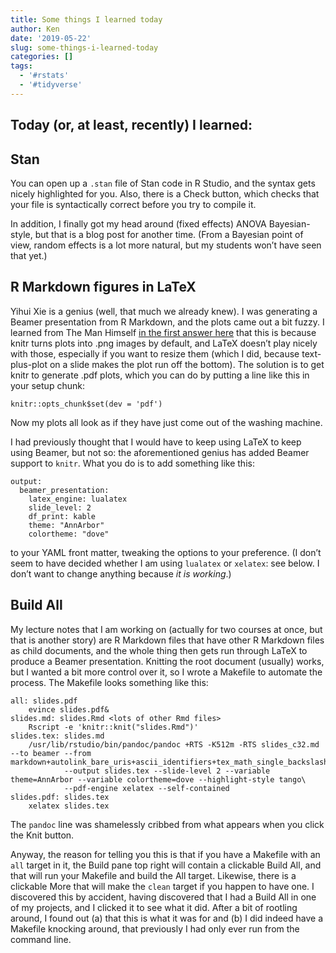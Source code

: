 ```yaml
---
title: Some things I learned today
author: Ken
date: '2019-05-22'
slug: some-things-i-learned-today
categories: []
tags:
  - '#rstats'
  - '#tidyverse'
---
```


## Today (or, at least, recently) I learned:

## Stan

You can open up a `.stan` file of Stan code in R Studio, and the syntax gets nicely highlighted for you. Also, there is a Check button, which checks that your file is syntactically correct before you try to compile it. 

In addition, I finally got my head around (fixed effects) ANOVA Bayesian-style, but that is a blog post for another time. (From a Bayesian point of view, random effects is a lot more natural, but my students won't have seen that yet.)

## R Markdown figures in LaTeX

Yihui Xie is a genius (well, that much we already knew). I was generating a Beamer presentation from R Markdown, 
and the plots came out a bit fuzzy. I learned from The Man Himself [in the first answer here](https://stackoverflow.com/questions/17963962/plot-size-and-resolution-with-r-markdown-knitr-pandoc-beamer) that this is because knitr turns plots into .png images by default, and LaTeX doesn't play nicely with those, especially if you want to resize them (which I did, because text-plus-plot on a slide makes the plot run off the bottom). The solution is to get knitr to generate .pdf plots, which you can do by putting a line like this in your setup chunk:

```
knitr::opts_chunk$set(dev = 'pdf')
```

Now my plots all look as if they have just come out of the washing machine. 

I had previously thought that I would have to keep using LaTeX to keep using Beamer, but not so: the aforementioned genius has added Beamer support to `knitr`. What you do is to add something like this:

```
output: 
  beamer_presentation:
    latex_engine: lualatex
    slide_level: 2
    df_print: kable
    theme: "AnnArbor"
    colortheme: "dove"
```

to your YAML front matter, tweaking the options to your preference. (I don't seem to have decided whether I am using `lualatex` or `xelatex`: see below. I don't want to change anything because *it is working*.)

## Build All

My lecture notes that I am working on (actually for two courses at once, but that is another story) are R Markdown files that have other R Markdown files as child documents, and the whole thing then gets run through LaTeX to produce a Beamer presentation. Knitting the root document (usually) works, but I wanted a bit more control over it, so I wrote a Makefile to automate the process. The Makefile looks something like this:

```
all: slides.pdf
	evince slides.pdf&
slides.md: slides.Rmd <lots of other Rmd files>
	Rscript -e 'knitr::knit("slides.Rmd")'
slides.tex: slides.md 
	/usr/lib/rstudio/bin/pandoc/pandoc +RTS -K512m -RTS slides_c32.md --to beamer --from markdown+autolink_bare_uris+ascii_identifiers+tex_math_single_backslash\
	       	--output slides.tex --slide-level 2 --variable theme=AnnArbor --variable colortheme=dove --highlight-style tango\
	       	--pdf-engine xelatex --self-contained 
slides.pdf: slides.tex
	xelatex slides.tex
```

The `pandoc` line was shamelessly cribbed from what appears when you click the Knit button. 

Anyway, the reason for telling you this is that if you have a Makefile with an `all` target in it, the Build pane top right will contain a clickable Build All, and that will run your Makefile and build the All target. Likewise, there is a clickable More that will make the `clean` target if you happen to have one. I discovered this by accident, having discovered that I had a Build All in one of my projects, and I clicked it to see what it did. After a bit of rootling around, I found out (a) that this is what it was for and (b) I did indeed have a Makefile knocking around, that previously I had only ever run from the command line.

